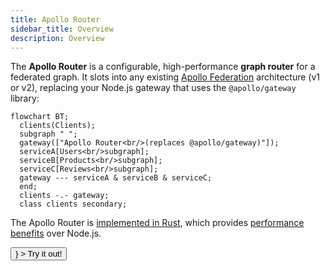 ```yaml
---
title: Apollo Router
sidebar_title: Overview
description: Overview
---
```



The **Apollo Router** is a configurable, high-performance **graph router** for a federated graph. It slots into any existing [Apollo Federation](https://www.apollographql.com/docs/federation/) architecture (v1 or v2), replacing your Node.js gateway that uses the `@apollo/gateway` library:

```mermaid
flowchart BT;
  clients(Clients);
  subgraph " ";
  gateway(["Apollo Router<br/>(replaces @apollo/gateway)"]);
  serviceA[Users<br/>subgraph];
  serviceB[Products<br/>subgraph];
  serviceC[Reviews<br/>subgraph];
  gateway --- serviceA & serviceB & serviceC;
  end;
  clients -.- gateway;
  class clients secondary;
```

 The Apollo Router is [implemented in Rust](https://github.com/apollographql/router), which provides [performance benefits](https://www.apollographql.com/blog/announcement/backend/apollo-router-our-graphql-federation-runtime-in-rust/) over Node.js.

<p>
  <Button
    size="default"
    color={colors.primary}
    as={<Link to="/quickstart/" />}
  >
    Try it out!
  </Button>
</p>
